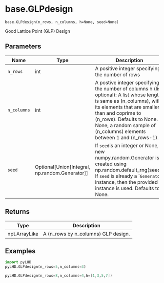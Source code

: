 # base.GLPdesign { #pyLHD.base.GLPdesign }

`base.GLPdesign(n_rows, n_columns, h=None, seed=None)`

Good Lattice Point (GLP) Design 

## Parameters

| Name        | Type                                               | Description                                                                                                                                                                                                                                                                       | Default    |
|-------------|----------------------------------------------------|-----------------------------------------------------------------------------------------------------------------------------------------------------------------------------------------------------------------------------------------------------------------------------------|------------|
| `n_rows`    | int                                                | A positive integer specifying the number of rows                                                                                                                                                                                                                                  | _required_ |
| `n_columns` | int                                                | A postive integer specifying the number of columns h (list, optional): A list whose length is same as (n_columns), with its elements that are smaller than and coprime to (n_rows).  Defaults to None. If None, a random sample of (n_columns) elements between 1 and (n_rows-1). | _required_ |
| `seed`      | Optional\[Union\[Integral, np.random.Generator\]\] | If `seed`is an integer or None, a new numpy.random.Generator is created using np.random.default_rng(seed).  If `seed` is already a ``Generator` instance, then the provided instance is used. Defaults to None.                                                                   | `None`     |

## Returns

| Type          | Description                         |
|---------------|-------------------------------------|
| npt.ArrayLike | A (n_rows by n_columns) GLP design. |

## Examples



```python
import pyLHD
pyLHD.GLPdesign(n_rows=5,n_columns=3)
```
```python
pyLHD.GLPdesign(n_rows=8,n_columns=4,h=[1,3,5,7])
```
